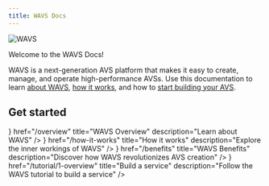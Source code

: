 ```yaml
---
title: WAVS Docs
---
```


<img alt="WAVS" src="https://raw.githubusercontent.com/Lay3rLabs/WAVS-docs/refs/heads/main/public/wavs.png" />

Welcome to the WAVS Docs!

WAVS is a next-generation AVS platform that makes it easy to create, manage, and operate high-performance AVSs. Use this documentation to learn [about WAVS](/overview), [how it works](/how-it-works), and how to [start building your AVS](./tutorial/1-overview).

## Get started

<Cards>
  <Card
    icon={<CircuitBoard />}
    href="/overview"
    title="WAVS Overview"
    description="Learn about WAVS"
  />
  <Card
    icon={<Microscope />}
    href="/how-it-works"
    title="How it works"
    description="Explore the inner workings of WAVS"
  />
    <Card
    icon={<ChevronRight />}
    href="/benefits"
    title="WAVS Benefits"
    description="Discover how WAVS revolutionizes AVS creation"
  />
      <Card
    icon={<Layers />}
    href="/tutorial/1-overview"
    title="Build a service"
    description="Follow the WAVS tutorial to build a service"
  />

</Cards>
